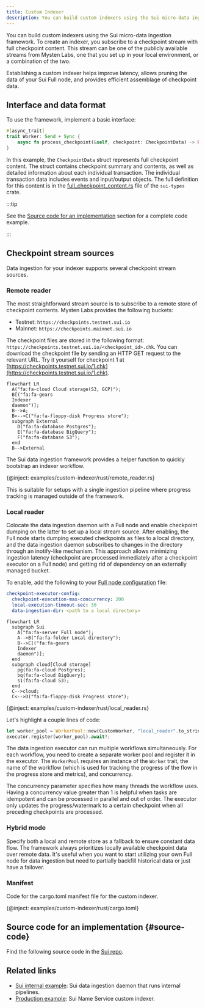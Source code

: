 ```yaml
---
title: Custom Indexer
description: You can build custom indexers using the Sui micro-data ingestion framework. To create an indexer, you subscribe to a checkpoint stream with full checkpoint content. Establishing a custom indexer helps improve latency, allows pruning the data of your Sui Full node, and provides efficient assemblage of checkpoint data.
---
```


You can build custom indexers using the Sui micro-data ingestion framework. To create an indexer, you subscribe to a checkpoint stream with full checkpoint content. This stream can be one of the publicly available streams from Mysten Labs, one that you set up in your local environment, or a combination of the two.  

Establishing a custom indexer helps improve latency, allows pruning the data of your Sui Full node, and provides efficient assemblage of checkpoint data.

## Interface and data format

To use the framework, implement a basic interface:

```rust
#[async_trait]
trait Worker: Send + Sync {
    async fn process_checkpoint(&self, checkpoint: CheckpointData) -> Result<()>;
}
```

In this example, the `CheckpointData` struct represents full checkpoint content. The struct contains checkpoint summary and contents, as well as detailed information about each individual transaction. The individual transaction data includes events and input/output objects. The full definition for this content is in the [full_checkpoint_content.rs](https://github.com/MystenLabs/sui/blob/releases/sui-graphql-rpc-v2024.1.0-release/crates/sui-types/src/full_checkpoint_content.rs) file of the `sui-types` crate.

:::tip

See the [Source code for an implementation](#source-code) section for a complete code example.

:::

## Checkpoint stream sources

Data ingestion for your indexer supports several checkpoint stream sources.

### Remote reader

The most straightforward stream source is to subscribe to a remote store of checkpoint contents. Mysten Labs provides the following buckets:

- Testnet: `https://checkpoints.testnet.sui.io`
- Mainnet: `https://checkpoints.mainnet.sui.io`

The checkpoint files are stored in the following format: `https://checkpoints.testnet.sui.io/<checkpoint_id>.chk`. You can download the checkpoint file by sending an HTTP GET request to the relevant URL. Try it yourself for checkpoint 1 at [https://checkpoints.testnet.sui.io/1.chk](https://checkpoints.testnet.sui.io/1.chk).

```mermaid
flowchart LR
  A("fa:fa-cloud Cloud storage(S3, GCP)");
  B[("fa:fa-gears
  Indexer
  daemon")];
  B-->A;
  B<-->C("fa:fa-floppy-disk Progress store");
  subgraph External
    D("fa:fa-database Postgres");
    E("fa:fa-database BigQuery");
    F("fa:fa-database S3");
  end
  B-->External
```

The Sui data ingestion framework provides a helper function to quickly bootstrap an indexer workflow.

{@inject: examples/custom-indexer/rust/remote_reader.rs}

This is suitable for setups with a single ingestion pipeline where progress tracking is managed outside of the framework.

### Local reader

Colocate the data ingestion daemon with a Full node and enable checkpoint dumping on the latter to set up a local stream source. After enabling, the Full node starts dumping executed checkpoints as files to a local directory, and the data ingestion daemon subscribes to changes in the directory through an inotify-like mechanism. This approach allows minimizing ingestion latency (checkpoint are processed immediately after a checkpoint executor on a Full node) and getting rid of dependency on an externally managed bucket.

To enable, add the following to your [Full node configuration](../../operator/sui-full-node.mdx) file:

```yaml
checkpoint-executor-config:
  checkpoint-execution-max-concurrency: 200
  local-execution-timeout-sec: 30
  data-ingestion-dir: <path to a local directory>
```

```mermaid
flowchart LR
  subgraph Sui
    A("fa:fa-server Full node");
    A-->B("fa:fa-folder Local directory");
    B-->C[("fa:fa-gears
    Indexer
    daemon")];
  end
  subgraph cloud[Cloud storage]
    pg(fa:fa-cloud Postgres);
    bq(fa:fa-cloud BigQuery);
    s1(fa:fa-cloud S3);
  end
  C-->cloud;
  C<-->D("fa:fa-floppy-disk Progress store");
```

{@inject: examples/custom-indexer/rust/local_reader.rs}

Let's highlight a couple lines of code:

```rust
let worker_pool = WorkerPool::new(CustomWorker, "local_reader".to_string(), concurrency);
executor.register(worker_pool).await?;
```

The data ingestion executor can run multiple workflows simultaneously. For each workflow, you need to create a separate worker pool and register it in the executor. The `WorkerPool` requires an instance of the `Worker` trait, the name of the workflow (which is used for tracking the progress of the flow in the progress store and metrics), and concurrency.

The concurrency parameter specifies how many threads the workflow uses. Having a concurrency value greater than 1 is helpful when tasks are idempotent and can be processed in parallel and out of order. The executor only updates the progress/watermark to a certain checkpoint when all preceding checkpoints are processed.

### Hybrid mode

Specify both a local and remote store as a fallback to ensure constant data flow. The framework always prioritizes locally available checkpoint data over remote data. It's useful when you want to start utilizing your own Full node for data ingestion but need to partially backfill historical data or just have a failover. 


### Manifest 

Code for the cargo.toml manifest file for the custom indexer.

{@inject: examples/custom-indexer/rust/cargo.toml}

## Source code for an implementation {#source-code}

Find the following source code in the [Sui repo](https://github.com/mystenlabs/sui/tree/main/examples/custom-indexer/rust). 


## Related links

- [Sui internal example](https://github.com/MystenLabs/sui/tree/main/crates/sui-data-ingestion/src/): Sui data ingestion daemon that runs internal pipelines.
- [Production example](https://github.com/MystenLabs/sui/tree/main/crates/suins-indexer/src): Sui Name Service custom indexer.

